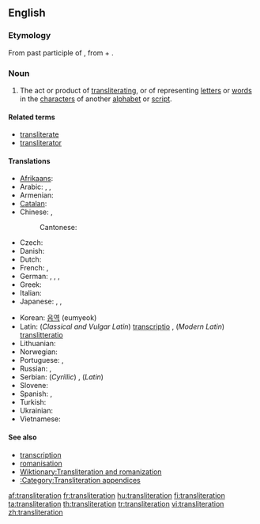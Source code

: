 {{wikipedia|Transliteration}}
==English==

===Etymology===
From {{etyl|la}} {{term|transliteratus|lang=la}} past participle of {{term|transliterare||to transliterate|lang=la}}, from {{term|trans-||across|lang=la}} + {{term|littera||letter|lang=la}}.

===Noun===
{{en-noun}}

# {{linguistics}} The act or product of [[transliterating]], or of representing [[letter]]s or [[word]]s in the [[character]]s of another [[alphabet]] or [[script]].

====Related terms====
* [[transliterate]]
* [[transliterator]]

====Translations====
{{trans-top|product of transliterating}}
* [[Afrikaans]]: {{t|af|transliterasie|xs=Afrikaans}}
* Arabic: {{t|ar|نقحرة|f|tr=náqHara|sc=Arab}},  {{t|ar|كرشنة|f|tr=kárshana|sc=Arab}},  {{qualifier|romanisation}} {{t|ar|رومنة|f|tr=ráwmana|sc=Arab}}
* Armenian: {{t-|hy|գրադարձություն|tr=gradarjut’yun|sc=Armn|xs=Armenian}}
* [[Catalan]]: {{t|ca|transliteraci&oacute;|f}}
* Chinese: {{zh-tsp|轉寫|转写|zhuǎnxiě}}, {{zh-tsp|音譯|音译|yīnyì}}
*: Cantonese: {{tø|yue|譯音|tr=jik6 jam1|sc=Hani|xs=Cantonese}}
* Czech: {{t-|cs|transliterace|f}}
* Danish: {{t+|da|translitteration|c}}
* Dutch: {{t|nl|transliteratie|f}}
* French: {{t+|fr|transcription|f}}, {{t+|fr|translittération|f}}
* German: {{t+|de|Transkription|f}},  {{t|de|Transliteration|f}},  {{t|de|Umschrift|m}},  {{t|de|Umschreibung|f}}
* Greek: {{t|el|μεταγραφή|f|tr=metagraphé|sc=Grek}}
* Italian: {{t+|it|traslitterazione|f}}
* Japanese: {{qualifier|lexical translation}} {{t|ja|字訳|tr=jiyaku|sc=Jpan}}, {{qualifier|phonetical translation}}{{t|ja|音訳|tr=on'yaku|sc=Jpan}}, {{t|ja|翻字|tr=honji|sc=Jpan}}
{{trans-mid}}
* Korean: [[음역]] (eumyeok)
* Latin: (''Classical and Vulgar Latin'') [[transcriptio]] {{f}}, (''Modern Latin'') [[translitteratio]] {{f}}
* Lithuanian: {{t-|lt|transliteracija|f|xs=Lithuanian}}
* Norwegian: {{t|no|transliterasjon}}
* Portuguese: {{t|pt|transcrição|f}}, {{t+|pt|transliteração|f}}
* Russian: {{t|ru|транслитерация|f|tr=transliterácjia|sc=Cyrl}}, {{t|ru|транслитерирование|n|tr=transliterírovanije|sc=Cyrl}}
* Serbian: (''Cyrillic'') {{t|sr|Транслитерациjа|f|sc=Cyrl}},  (''Latin'') {{t-|sr|transliteracija|f}}
* Slovene: {{t|sl|prečrkovanje}}
* Spanish: {{t+|es|transcripción|f}}, {{t+|es|transliteración|f}}
* Turkish: {{t|tr|başka alfabeyle yazma}}
* Ukrainian: {{t-|uk|транслітерація|f|tr=transliterácija|sc=Cyrl|xs=Ukrainian}}
* Vietnamese: {{t|vi|sự chuyển chữ bản chuyển chữ|xs=Vietnamese}}
{{trans-bottom}}

====See also====
* [[transcription]]
* [[romanisation]]
* [[Wiktionary:Transliteration and romanization]]
* [[:Category:Transliteration appendices]]

[[af:transliteration]]
[[fr:transliteration]]
[[hu:transliteration]]
[[fi:transliteration]]
[[ta:transliteration]]
[[th:transliteration]]
[[tr:transliteration]]
[[vi:transliteration]]
[[zh:transliteration]]